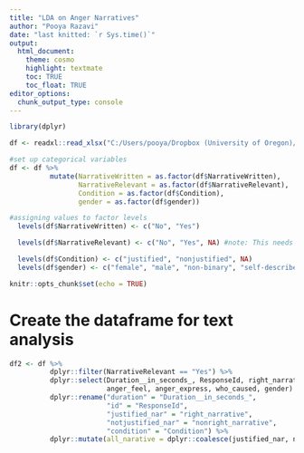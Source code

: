 ```yaml
---
title: "LDA on Anger Narratives"
author: "Pooya Razavi"
date: "last knitted: `r Sys.time()`"
output: 
  html_document:
    theme: cosmo
    highlight: textmate
    toc: TRUE
    toc_float: TRUE
editor_options: 
  chunk_output_type: console
---
```


```r
library(dplyr)

df <- readxl::read_xlsx("C:/Users/pooya/Dropbox (University of Oregon)/Anger Dissertation/Prototype study analysis/dataset1/ProcessedData_PR.F21.xlsx")

#set up categorical variables
df <- df %>% 
          mutate(NarrativeWritten = as.factor(df$NarrativeWritten),
                 NarrativeRelevant = as.factor(df$NarrativeRelevant),
                 Condition = as.factor(df$Condition),
                 gender = as.factor(df$gender))

#assigning values to factor levels
  levels(df$NarrativeWritten) <- c("No", "Yes")

  levels(df$NarrativeRelevant) <- c("No", "Yes", NA) #note: This needs to be updated in the dataset after all naratives have been coded by RAs

  levels(df$Condition) <- c("justified", "nonjustified", NA)
  levels(df$gender) <- c("female", "male", "non-binary", "self-describe", "prefer_not")

knitr::opts_chunk$set(echo = TRUE)
```


# Create the dataframe for text analysis

```r
df2 <- df %>% 
          dplyr::filter(NarrativeRelevant == "Yes") %>% 
          dplyr::select(Duration__in_seconds_, ResponseId, right_narrative, nonright_narrative, Condition, 
                        anger_feel, anger_express, who_caused, gender) %>% 
          dplyr::rename("duration" = "Duration__in_seconds_",
                        "id" = "ResponseId",
                        "justified_nar" = "right_narrative",
                        "notjustified_nar" = "nonright_narrative",
                        "condition" = "Condition") %>% 
          dplyr::mutate(all_narative = dplyr::coalesce(justified_nar, notjustified_nar))


```

